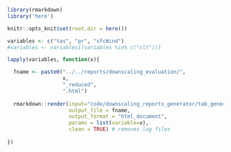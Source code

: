 ```r
library(rmarkdown)
library('here')

knitr::opts_knit$set(root.dir = here())
```

```r
variables <- c("tas", "pr", "sfcWind")
#variables <- variables[(variables %in% c("clt"))]

lapply(variables, function(x){

  fname <- paste0("../../reports/downscaling_evaluation/",
                  x, 
                  "_reduced", 
                  ".html") 
   
  rmarkdown::render(input="code/downscaling_reports_generator/tab_generator.Rmd", 
                    output_file = fname,
                    output_format = "html_document",
                    params = list(variable=x),
                    clean = TRUE) # removes log files   
  
})
```